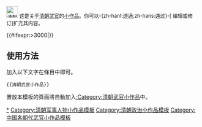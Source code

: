 <noinclude></noinclude><div class="notice metadata" id="stub" style="font-size: small;">[[File:Sengge rinchen.jpg|30px|清朝武官]]&nbsp;这是关于[[清朝]][[:Category:清朝武官|武官]]的[[Wikipedia:小作品|小作品]]。你可以-{zh-hant:透過;zh-hans:通过}-<span class="plainlinks">[{{fullurl:{{FULLPAGENAME}}|action=edit}} 编辑或修订]</span>扩充其内容。</div><includeonly>[[Category:清朝武官小作品|{{PAGENAME}}]]{{#ifexpr:{{PAGESIZE:{{FULLPAGENAME}}|R}}>3000|[[Category:字数已超过3000字节的小作品|{{PAGENAME}}]]}}</includeonly><noinclude>

==使用方法==
加入以下文字在條目中即可。<pre>{{清朝武官小作品}}</pre>

置放本模板的頁面將自動加入[[:Category:清朝武官小作品]]中。

[[Category:清朝武官小作品|*]]
[[Category:清朝军事人物小作品模板]]
[[Category:清朝政治小作品模板]]
[[Category:中国各朝代武官小作品模板]]
</noinclude>